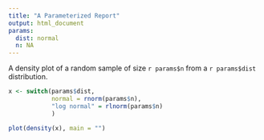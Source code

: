 ```yaml
---
title: "A Parameterized Report"
output: html_document
params:
  dist: normal
  n: NA
---
```


A density plot of a random sample of size `r params$n` from a `r params$dist`
 distribution.
 
```r
x <- switch(params$dist,
            normal = rnorm(params$n),
            "log normal" = rlnorm(params$n)
            )

plot(density(x), main = "")
```

